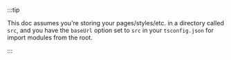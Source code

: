 :::tip

This doc assumes you're storing your pages/styles/etc. in a directory called `src`, and you have the `baseUrl` option set to `src` in your `tsconfig.json` for import modules from the root.

:::
